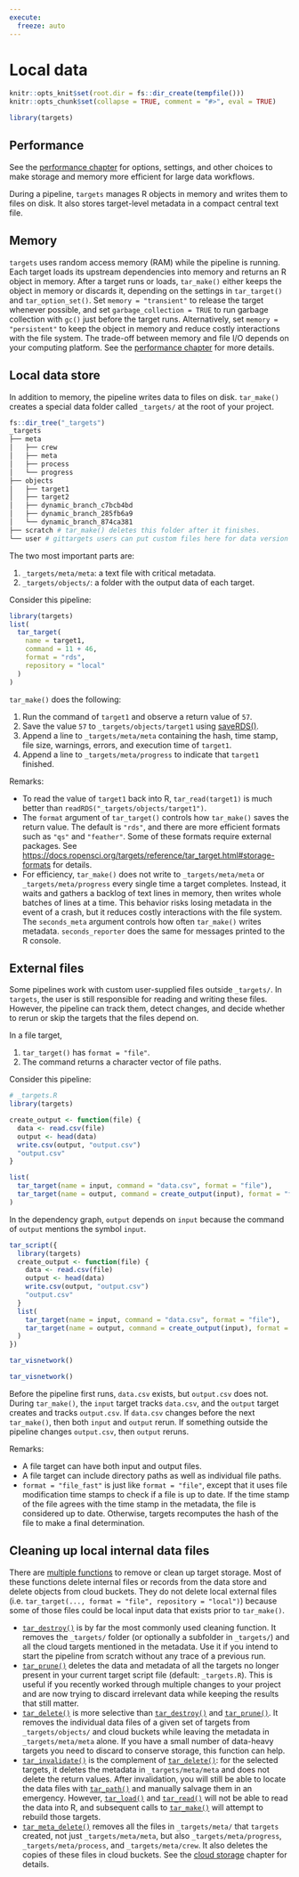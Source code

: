 ```yaml
---
execute:
  freeze: auto
---
```


# Local data {#data}

```r
knitr::opts_knit$set(root.dir = fs::dir_create(tempfile()))
knitr::opts_chunk$set(collapse = TRUE, comment = "#>", eval = TRUE)
```

```r
library(targets)
```

:::{.callout-tip}
## Performance

See the [performance chapter](#performance) for options, settings, and other choices to make storage and memory more efficient for large data workflows.
:::

During a pipeline, `targets` manages R objects in memory and writes them to files on disk. It also stores target-level metadata in a compact central text file.

## Memory

`targets` uses random access memory (RAM) while the pipeline is running. Each target loads its upstream dependencies into memory and returns an R object in memory. After a target runs or loads, `tar_make()` either keeps the object in memory or discards it, depending on the settings in `tar_target()` and `tar_option_set()`. Set `memory = "transient"` to release the target whenever possible, and set `garbage_collection = TRUE` to run garbage collection with `gc()` just before the target runs. Alternatively, set `memory = "persistent"` to keep the object in memory and reduce costly interactions with the file system. The trade-off between memory and file I/O depends on your computing platform. See the [performance chapter](#performance) for more details.

## Local data store

In addition to memory, the pipeline writes data to files on disk. `tar_make()` creates a special data folder called `_targets/` at the root of your project.

```r
fs::dir_tree("_targets")
_targets
├── meta
│   ├── crew
│   ├── meta
│   ├── process
│   └── progress
├── objects
│   ├── target1
│   ├── target2
│   ├── dynamic_branch_c7bcb4bd
│   ├── dynamic_branch_285fb6a9
│   └── dynamic_branch_874ca381
├── scratch # tar_make() deletes this folder after it finishes.
└── user # gittargets users can put custom files here for data version control.
```

The two most important parts are:


1. `_targets/meta/meta`: a text file with critical metadata.
2. `_targets/objects/`: a folder with the output data of each target.

Consider this pipeline:

```r
library(targets)
list(
  tar_target(
    name = target1,
    command = 11 + 46,
    format = "rds",
    repository = "local"
  )
)
```

`tar_make()` does the following:

1. Run the command of `target1` and observe a return value of `57`.
1. Save the value `57` to `_targets/objects/target1` using [saveRDS()](https://stat.ethz.ch/R-manual/R-devel/library/base/html/saveRDS.html).
1. Append a line to `_targets/meta/meta` containing the hash, time stamp, file size, warnings, errors, and execution time of `target1`.
1. Append a line to `_targets/meta/progress` to indicate that `target1` finished.

Remarks:

* To read the value of `target1` back into R, `tar_read(target1)` is much better than `readRDS("_targets/objects/target1")`.
* The `format` argument of `tar_target()` controls how `tar_make()` saves the return value. The default is `"rds"`, and there are more efficient formats such as `"qs"` and `"feather"`. Some of these formats require external packages. See <https://docs.ropensci.org/targets/reference/tar_target.html#storage-formats> for details.
* For efficiency, `tar_make()` does not write to `_targets/meta/meta` or `_targets/meta/progress` every single time a target completes. Instead, it waits and gathers a backlog of text lines in memory, then writes whole batches of lines at a time. This behavior risks losing metadata in the event of a crash, but it reduces costly interactions with the file system. The `seconds_meta` argument controls how often `tar_make()` writes metadata. `seconds_reporter` does the same for messages printed to the R console.

## External files

Some pipelines work with custom user-supplied files outside `_targets/`. In `targets`, the user is still responsible for reading and writing these files. However, the pipeline can track them, detect changes, and decide whether to rerun or skip the targets that the files depend on.

In a file target,

1. `tar_target()` has `format = "file"`.
2. The command returns a character vector of file paths.

Consider this pipeline: 

```r
# _targets.R
library(targets)

create_output <- function(file) {
  data <- read.csv(file)
  output <- head(data)
  write.csv(output, "output.csv")
  "output.csv"
}

list(
  tar_target(name = input, command = "data.csv", format = "file"),
  tar_target(name = output, command = create_output(input), format = "file")
)
```

In the dependency graph, `output` depends on `input` because the command of `output` mentions the symbol `input`.

```r
tar_script({
  library(targets)
  create_output <- function(file) {
    data <- read.csv(file)
    output <- head(data)
    write.csv(output, "output.csv")
    "output.csv"
  }
  list(
    tar_target(name = input, command = "data.csv", format = "file"),
    tar_target(name = output, command = create_output(input), format = "file")
  )
})
```

```r
tar_visnetwork()
```

```r
tar_visnetwork()
```

Before the pipeline first runs, `data.csv` exists, but `output.csv` does not. During `tar_make()`, the `input` target tracks `data.csv`, and the `output` target creates and tracks `output.csv`. If `data.csv` changes before the next `tar_make()`, then both `input` and `output` rerun. If something outside the pipeline changes `output.csv`, then `output` reruns.

Remarks:

* A file target can have both input and output files.
* A file target can include directory paths as well as individual file paths.
* `format = "file_fast"` is just like `format = "file"`, except that it uses file modification time stamps to check if a file is up to date. If the time stamp of the file agrees with the time stamp in the metadata, the file is considered up to date. Otherwise, targets recomputes the hash of the file to make a final determination.

## Cleaning up local internal data files

There are [multiple functions](https://docs.ropensci.org/targets/reference/index.html#section-clean) to remove or clean up target storage. Most of these functions delete internal files or records from the data store and delete objects from cloud buckets. They do not delete local external files (i.e. `tar_target(..., format = "file", repository = "local")`) because some of those files could be local input data that exists prior to `tar_make()`.

* [`tar_destroy()`](https://docs.ropensci.org/targets/reference/tar_destroy.html) is by far the most commonly used cleaning function. It removes the `_targets/` folder (or optionally a subfolder in `_targets/`) and all the cloud targets mentioned in the metadata. Use it if you intend to start the pipeline from scratch without any trace of a previous run.
* [`tar_prune()`](https://docs.ropensci.org/targets/reference/tar_prune.html) deletes the data and metadata of all the targets no longer present in your current target script file (default: `_targets.R`). This is useful if you recently worked through multiple changes to your project and are now trying to discard irrelevant data while keeping the results that still matter.
* [`tar_delete()`](https://docs.ropensci.org/targets/reference/tar_delete.html) is more selective than [`tar_destroy()`](https://docs.ropensci.org/targets/reference/tar_destroy.html) and [`tar_prune()`](https://docs.ropensci.org/targets/reference/tar_prune.html). It removes the individual data files of a given set of targets from `_targets/objects/` and cloud buckets while leaving the metadata in `_targets/meta/meta` alone. If you have a small number of data-heavy targets you need to discard to conserve storage, this function can help.
* [`tar_invalidate()`](https://docs.ropensci.org/targets/reference/tar_invalidate.html) is the complement of [`tar_delete()`](https://docs.ropensci.org/targets/reference/tar_delete.html): for the selected targets, it deletes the metadata in `_targets/meta/meta` and does not delete the return values. After invalidation, you will still be able to locate the data files with [`tar_path()`](https://docs.ropensci.org/targets/reference/tar_path.html) and manually salvage them in an emergency. However, [`tar_load()`](https://docs.ropensci.org/targets/reference/tar_load.html) and [`tar_read()`](https://docs.ropensci.org/targets/reference/tar_read.html) will not be able to read the data into R, and subsequent calls to [`tar_make()`](https://docs.ropensci.org/targets/reference/tar_make.html) will attempt to rebuild those targets.
* [`tar_meta_delete()`](https://docs.ropensci.org/targets/reference/tar_meta_delete.html) removes all the files in `_targets/meta/` that `targets` created, not just `_targets/meta/meta`, but also `_targets/meta/progress`, `_targets/meta/process`, and `_targets/meta/crew`. It also deletes the copies of these files in cloud buckets. See the [cloud storage](@cloud-storage) chapter for details.
